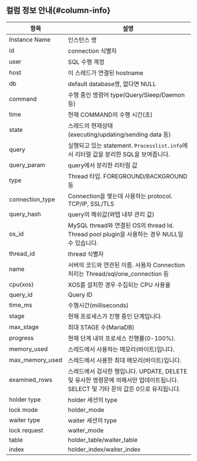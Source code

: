 ## 컬럼 정보 안내{#column-info}

| 항목 | 설명 |
| -- | -- |
| Instance Name | 인스턴스 명 |
| id | connection 식별자 |
| user | SQL 수행 계정 |
| host | 이 스레드가 연결된 hostname |
| db | default database명, 없다면 NULL |
| command | 수행 중인 명령어 type(Query/Sleep/Daemon 등) |
| time | 현재 COMMAND의 수행 시간(초) |
| state | 스레드의 현재상태 (executing/updating/sending data 등) |
| query | 실행되고 있는 statement. `Processlist.info`에서 리터럴 값을 분리한 SQL을 보여줍니다. |
| query_param | query에서 분리한 리터럴 값 |
| type | Thread 타입. FOREGROUND/BACKGROUND 등 |
| connection_type | Connection을 맺는데 사용하는 protocol. TCP/IP, SSL/TLS |
| query_hash | query의 해쉬값(와탭 내부 관리 값) |
| os_id | MySQL thread와 연결된 OS의 thread Id. Thread pool plugin을 사용하는 경우 NULL일 수 있습니다. |
| thread_id | thread 식별자 |
| name | 서버의 코드와 연관된 이름. 사용자 Connection 처리는 Thread/sql/one_connection 등 |
| cpu(xos) | XOS를 설치한 경우 수집되는 CPU 사용율 |
| query_id | Query ID |
| time_ms | 수행시간(milliseconds) |
| stage | 현재 프로세스가 진행 중인 단계입니다. |
| max_stage | 최대 STAGE 수(MariaDB) |
| progress | 현재 단계 내의 프로세스 진행률(0-100%). |
| memory_used | 스레드에서 사용하는 메모리(바이트)입니다. |
| max_memory_used | 스레드에서 사용한 최대 메모리(바이트)입니다. |
| examined_rows | 스레드에서 검사한 행입니다. UPDATE, DELETE 및 유사한 명령문에 의해서만 업데이트됩니다. SELECT 및 기타 문의 값은 0으로 유지됩니다. |
| holder type | holder 세션의 type |
| lock mode | holder_mode |
| waiter type | waiter 세션의 type |
| lock request | waiter_mode |
| table | holder_table/waiter_table |
| index | holder_index/waiter_index |